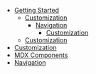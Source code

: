 - [Getting Started](/)
  - [Customization](/customization/)
    - [Navigation](/ww/xd/navigation/)
      - [Customization](/asdf/customization/)
  - [Customization](/customization/)
- [Customization](/customization/)
- [MDX Components](/mdx-components/)
- [Navigation](/navigation/)
